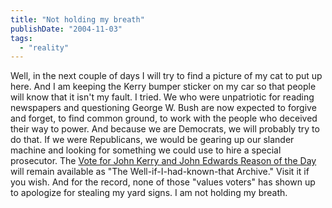 ```yaml
---
title: "Not holding my breath"
publishDate: "2004-11-03"
tags: 
  - "reality"
---
```


Well, in the next couple of days I will try to find a picture of my cat to put up here. And I am keeping the Kerry bumper sticker on my car so that people will know that it isn't my fault. I tried. We who were unpatriotic for reading newspapers and questioning George W. Bush are now expected to forgive and forget, to find common ground, to work with the people who deceived their way to power. And because we are Democrats, we will probably try to do that. If we were Republicans, we would be gearing up our slander machine and looking for something we could use to hire a special prosecutor. The [Vote for John Kerry and John Edwards Reason of the Day](http://www.thirdlayer.org/sw/vote/index.html) will remain available as "The Well-if-I-had-known-that Archive." Visit it if you wish. And for the record, none of those "values voters" has shown up to apologize for stealing my yard signs. I am not holding my breath.
